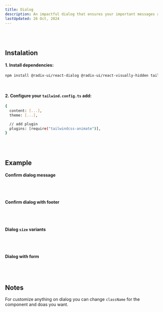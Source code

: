 ```yaml
---
title: Dialog
description: An impactful dialog that ensures your important messages and actions get the attention they deserve! 💬✨
lastUpdated: 26 Oct, 2024
---
```


<ComponentShowcase name="dialog-style-default" />
<br />
<br />

## Instalation

#### 1. Install dependencies:

```sh
npm install @radix-ui/react-dialog @radix-ui/react-visually-hidden tailwindcss-animate
```

<br />

#### 2. Configure your `tailwind.config.ts` add:

```sh
{
  content: [...],
  theme: [...],

  // add plugin
  plugins: [require("tailwindcss-animate")],
}
```

<br />
<br />

## Example

#### Confirm dialog message

<ComponentShowcase name="dialog-style-default" />
<br />
<br />

#### Confirm dialog with footer

<ComponentShowcase name="dialog-style-with-footer" />

<br />
<br />

#### Dialog `size` variants

<ComponentShowcase name="dialog-style-width-variant" />

<br />
<br />

#### Dialog with form

<ComponentShowcase name="dialog-style-with-form" />

<br />
<br />

## Notes

For customize anything on dialog you can change `className` for the component and doas you want.
